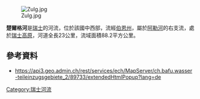 {{No footnotes|time=2021-01-13T02:07:59+00:00}}
{{Coord|46.77422|N|7.60353|E|display=title}}
[[Image:Zulg.jpg|right]]

'''楚爾格河'''是[[瑞士|瑞士]]的河流，位於該國中西部，流經[[伯恩州|伯恩州]]，屬於[[阿勒河|阿勒河]]的右支流，處於[[瑞士高原|瑞士高原]]，河道全長23公里，流域面積88.2平方公里。

==參考資料==
* https://api3.geo.admin.ch/rest/services/ech/MapServer/ch.bafu.wasser-teileinzugsgebiete_2/89733/extendedHtmlPopup?lang=de{{Dead link}}

{{Switzerland-geo-stub}}
[[Category:瑞士河流|Category:瑞士河流]]